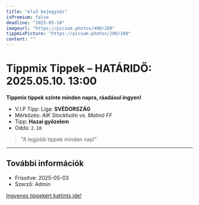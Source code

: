 ```yaml
---
title: "első bejegyzés"
isPremium: false
deadline: "2025-05-10"
imageurl: "https://picsum.photos/400/200"
tippmixPicture: "https://picsum.photos/200/100"
content: ""
---
```


# Tippmix Tippek – HATÁRIDŐ: 2025.05.10. 13:00

**Tippmix tippek szinte minden napra, ráadásul ingyen!**

- V.I.P Tipp: Liga: **SVÉDORSZÁG**
- Mérkőzés: *AIK Stockholm vs. Malmö FF*
- Tipp: **Hazai győzelem**
- Odds: `2.10`

> "A legjobb tippek minden nap!"

---

## További információk
- Frissítve: 2025-05-03
- Szerző: Admin

[Ingyenes tippekért kattints ide!](#)